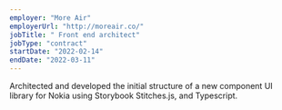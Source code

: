 ```yaml
---
employer: "More Air"
employerUrl: "http://moreair.co/"
jobTitle: " Front end architect"
jobType: "contract"
startDate: "2022-02-14"
endDate: "2022-03-11"
---
```


Architected and developed the initial structure of a new component UI library for Nokia using Storybook Stitches.js, and Typescript.
